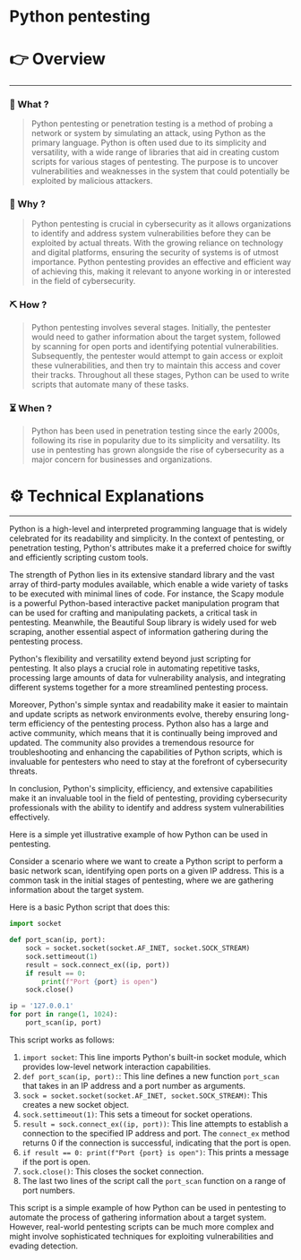 # Python pentesting


# 👉 Overview

---

### 👀 What ?

> Python pentesting or penetration testing is a method of probing a network or system by simulating an attack, using Python as the primary language. Python is often used due to its simplicity and versatility, with a wide range of libraries that aid in creating custom scripts for various stages of pentesting. The purpose is to uncover vulnerabilities and weaknesses in the system that could potentially be exploited by malicious attackers.
> 

### 🧐 Why ?

> Python pentesting is crucial in cybersecurity as it allows organizations to identify and address system vulnerabilities before they can be exploited by actual threats. With the growing reliance on technology and digital platforms, ensuring the security of systems is of utmost importance. Python pentesting provides an effective and efficient way of achieving this, making it relevant to anyone working in or interested in the field of cybersecurity.
> 

### ⛏️ How ?

> Python pentesting involves several stages. Initially, the pentester would need to gather information about the target system, followed by scanning for open ports and identifying potential vulnerabilities. Subsequently, the pentester would attempt to gain access or exploit these vulnerabilities, and then try to maintain this access and cover their tracks. Throughout all these stages, Python can be used to write scripts that automate many of these tasks.
> 

### ⏳ When ?

> Python has been used in penetration testing since the early 2000s, following its rise in popularity due to its simplicity and versatility. Its use in pentesting has grown alongside the rise of cybersecurity as a major concern for businesses and organizations.
> 

# ⚙️ Technical Explanations

---

Python is a high-level and interpreted programming language that is widely celebrated for its readability and simplicity. In the context of pentesting, or penetration testing, Python's attributes make it a preferred choice for swiftly and efficiently scripting custom tools.

The strength of Python lies in its extensive standard library and the vast array of third-party modules available, which enable a wide variety of tasks to be executed with minimal lines of code. For instance, the Scapy module is a powerful Python-based interactive packet manipulation program that can be used for crafting and manipulating packets, a critical task in pentesting. Meanwhile, the Beautiful Soup library is widely used for web scraping, another essential aspect of information gathering during the pentesting process.

Python's flexibility and versatility extend beyond just scripting for pentesting. It also plays a crucial role in automating repetitive tasks, processing large amounts of data for vulnerability analysis, and integrating different systems together for a more streamlined pentesting process.

Moreover, Python's simple syntax and readability make it easier to maintain and update scripts as network environments evolve, thereby ensuring long-term efficiency of the pentesting process. Python also has a large and active community, which means that it is continually being improved and updated. The community also provides a tremendous resource for troubleshooting and enhancing the capabilities of Python scripts, which is invaluable for pentesters who need to stay at the forefront of cybersecurity threats.

In conclusion, Python's simplicity, efficiency, and extensive capabilities make it an invaluable tool in the field of pentesting, providing cybersecurity professionals with the ability to identify and address system vulnerabilities effectively.

Here is a simple yet illustrative example of how Python can be used in pentesting.

Consider a scenario where we want to create a Python script to perform a basic network scan, identifying open ports on a given IP address. This is a common task in the initial stages of pentesting, where we are gathering information about the target system.

Here is a basic Python script that does this:

```python
import socket

def port_scan(ip, port):
    sock = socket.socket(socket.AF_INET, socket.SOCK_STREAM)
    sock.settimeout(1)
    result = sock.connect_ex((ip, port))
    if result == 0:
        print(f"Port {port} is open")
    sock.close()

ip = '127.0.0.1'
for port in range(1, 1024):
    port_scan(ip, port)

```

This script works as follows:

1. `import socket`: This line imports Python's built-in socket module, which provides low-level network interaction capabilities.
2. `def port_scan(ip, port):`: This line defines a new function `port_scan` that takes in an IP address and a port number as arguments.
3. `sock = socket.socket(socket.AF_INET, socket.SOCK_STREAM)`: This creates a new socket object.
4. `sock.settimeout(1)`: This sets a timeout for socket operations.
5. `result = sock.connect_ex((ip, port))`: This line attempts to establish a connection to the specified IP address and port. The `connect_ex` method returns 0 if the connection is successful, indicating that the port is open.
6. `if result == 0: print(f"Port {port} is open")`: This prints a message if the port is open.
7. `sock.close()`: This closes the socket connection.
8. The last two lines of the script call the `port_scan` function on a range of port numbers.

This script is a simple example of how Python can be used in pentesting to automate the process of gathering information about a target system. However, real-world pentesting scripts can be much more complex and might involve sophisticated techniques for exploiting vulnerabilities and evading detection.
